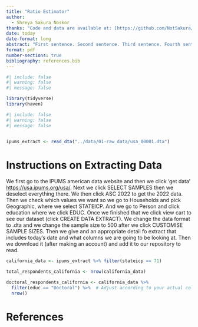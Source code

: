 ```yaml
---
title: "Ratio Estimator"
author: 
  - Shreya Sakura Noskor
thanks: "Code and data are available at: [https://github.com/NotSakura/RatioEstimator.git](https://github.com/NotSakura/RatioEstimator.git)."
date: today
date-format: long
abstract: "First sentence. Second sentence. Third sentence. Fourth sentence."
format: pdf
number-sections: true
bibliography: references.bib
---
```


```r
#| include: false
#| warning: false
#| message: false

library(tidyverse)
library(haven)
```

```r
#| include: false
#| warning: false
#| message: false


ipums_extract <- read_dta("../data/01-raw_data/usa_00001.dta")
```


# Instructions on Extracting Data

We first go to the IPUMS american data website and then we click 'get data' [https://usa.ipums.org/usa/](https://usa.ipums.org/usa/). Next we click SELECT SAMPLES then we deselect everything there. We then click ASC 2022 to get the 2022 data. Then we check which values we want so we go to Households and pick Geographic, where we select STATEICP. And we go to Person and click education where we click EDUC. Once we finished that we click view cart to see our dataset (click CREATE DATA EXTRACT). We change the data format to .dta and we change the sample size to 500 after we click CUSTOMISE SAMPLE SIZES. Then we give and an appropriate detail fo extract that includes today's date and what columns we are going to be looking at. Then we download it (after making an account) and add it to our repository to read. 



```r


california_data <- ipums_extract %>% filter(stateicp == 71)

total_respondents_california <- nrow(california_data)

doctoral_respondents_california <- california_data %>%
  filter(educ == "Doctoral") %>%  # Adjust according to your actual column values
  nrow()
```


\newpage


# References


